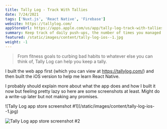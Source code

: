 ```yaml
---
title: Tally Log - Track With Tallies
date: 7/24/2021
tags: ['Nuxt.js', 'React Native', 'Firebase']
website: https://tallylog.com/
appStoreUrl: https://apps.apple.com/us/app/tally-log-track-with-tallies/id1570186525
summary: Keep track of daily push-ups, the number of times you managed to floss this week, or how many books you've read this year. Whatever you want!
featured: /static/images/content/tally-log-ios--1.jpg
weight: -1
---
```


> From fitness goals to curbing bad habits to whatever else you can think of, Tally Log can help you keep a tally.

I built the web app first (which you can view at https://tallylog.com/) and then built the iOS version to help me learn React Native.

I probably should explain more about what the app does and how I built it now but feeling pretty lazy so here are some screenshots at least. Might do a write-up later but not making any promises.

<div className="grid grid-cols-2 gap-2">
![Tally Log app store screenshot #1](/static/images/content/tally-log-ios--1.jpg)

![Tally Log app store screenshot #2](/static/images/content/tally-log-ios--2.jpg)

</div>
